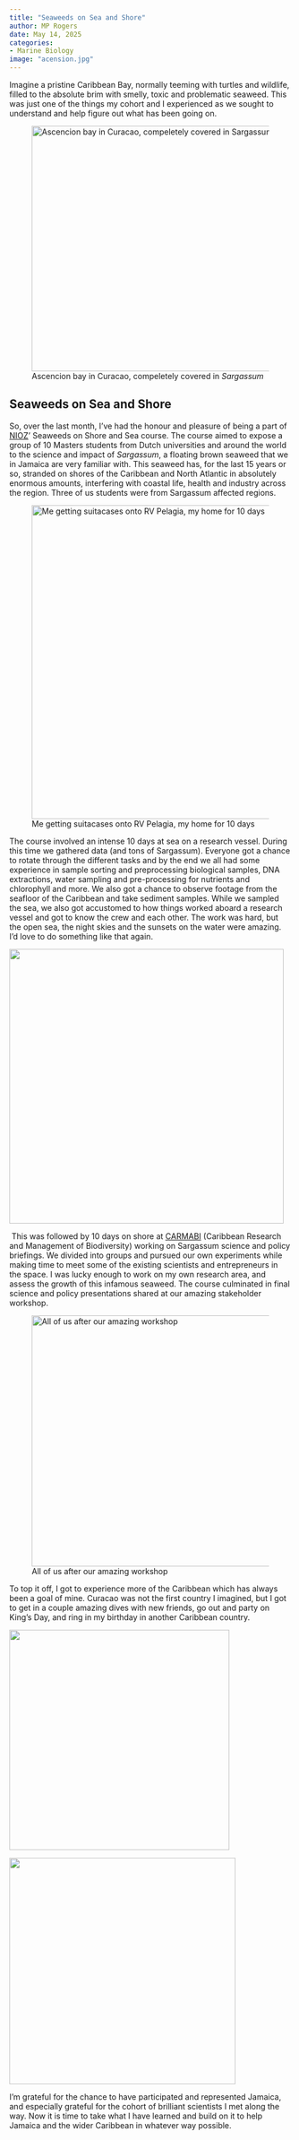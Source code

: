 ```yaml
---
title: "Seaweeds on Sea and Shore"
author: MP Rogers
date: May 14, 2025
categories:
- Marine Biology
image: "acension.jpg"
---
```


Imagine a pristine Caribbean Bay, normally teeming with turtles and wildlife, filled to the absolute brim with smelly, toxic and problematic seaweed. This was just one of the things my cohort and I experienced as we sought to understand and help figure out what has been going on.

![Ascencion bay in Curacao, compeletely covered in *Sargassum*](acension.jpg){fig-align="center" width="438"}

## Seaweeds on Sea and Shore

So, over the last month, I’ve had the honour and pleasure of being a part of [NIOZ](https://www.nioz.nl/en)’ Seaweeds on Shore and Sea course. The course aimed to expose a group of 10 Masters students from Dutch universities and around the world to the science and impact of *Sargassum*, a floating brown seaweed that we in Jamaica are very familiar with. This seaweed has, for the last 15 years or so, stranded on shores of the Caribbean and North Atlantic in absolutely enormous amounts, interfering with coastal life, health and industry across the region. Three of us students were from Sargassum affected regions.

![Me getting suitacases onto RV Pelagia, my home for 10 days](Getting%20on%20Pegavia.jpg){fig-align="center" width="560"}

The course involved an intense 10 days at sea on a research vessel. During this time we gathered data (and tons of Sargassum). Everyone got a chance to rotate through the different tasks and by the end we all had some experience in sample sorting and preprocessing biological samples, DNA extractions, water sampling and pre-processing for nutrients and chlorophyll and more. We also got a chance to observe footage from the seafloor of the Caribbean and take sediment samples. While we sampled the sea, we also got accustomed to how things worked aboard a research vessel and got to know the crew and each other. The work was hard, but the open sea, the night skies and the sunsets on the water were amazing. I’d love to do something like that again.

![](me%20nightsky.jpg){fig-align="center" width="490"}

 This was followed by 10 days on shore at [CARMABI](https://www.carmabi.org/) (Caribbean Research and Management of Biodiversity) working on Sargassum science and policy briefings. We divided into groups and pursued our own experiments while making time to meet some of the existing scientists and entrepreneurs in the space. I was lucky enough to work on my own research area, and assess the growth of this infamous seaweed. The course culminated in final science and policy presentations shared at our amazing stakeholder workshop.

![All of us after our amazing workshop](group%20pic%20on%20workshop%20day.jpg){fig-align="center" width="448"}

To top it off, I got to experience more of the Caribbean which has always been a goal of mine. Curacao was not the first country I imagined, but I got to get in a couple amazing dives with new friends, go out and party on King’s Day, and ring in my birthday in another Caribbean country.

![](kings%20night%20party.jpg){fig-align="center" width="393"}

![](GOPR5575_1746296207102.jpg){fig-align="center" width="404"}

I'm grateful for the chance to have participated and represented Jamaica, and especially grateful for the cohort of brilliant scientists I met along the way. Now it is time to take what I have learned and build on it to help Jamaica and the wider Caribbean in whatever way possible.
